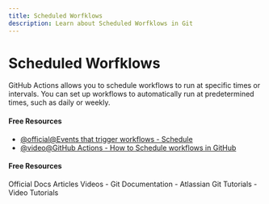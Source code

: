 ```yaml
---
title: Scheduled Worfklows
description: Learn about Scheduled Worfklows in Git
---
```


# Scheduled Worfklows

GitHub Actions allows you to schedule workflows to run at specific times or intervals. You can set up workflows to automatically run at predetermined times, such as daily or weekly.

#### Free Resources

- [@official@Events that trigger workflows - Schedule](https://docs.github.com/en/actions/writing-workflows/choosing-when-your-workflow-runs/events-that-trigger-workflows#schedule)
- [@video@GitHub Actions - How to Schedule workflows in GitHub](https://www.youtube.com/watch?v=StipNrK__Gk)

#### Free Resources

<Tabs defaultValue="official">
<TabsList>
<TabsTrigger value="official">Official Docs</TabsTrigger>
<TabsTrigger value="article">Articles</TabsTrigger>
<TabsTrigger value="video">Videos</TabsTrigger>
</TabsList>

<TabsContent value="official">
- <Link href="https://git-scm.com/docs">Git Documentation</Link>
</TabsContent>
<TabsContent value="article">
- <Link href="https://www.atlassian.com/git/tutorials">Atlassian Git Tutorials</Link>
</TabsContent>
<TabsContent value="video">
- <Link href="https://www.youtube.com/results?search_query=git+scheduled-worfklows+tutorial">Video Tutorials</Link>
</TabsContent>
</Tabs>

<Outlet path="5-github/basics/scheduled-worfklows" />
